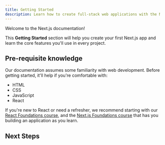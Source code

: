 ```yaml
---
title: Getting Started
description: Learn how to create full-stack web applications with the Next.js App Router.
---
```


Welcome to the Next.js documentation!

This **Getting Started** section will help you create your first Next.js app and learn the core features you'll use in every project.

## Pre-requisite knowledge

Our documentation assumes some familiarity with web development. Before getting started, it'll help if you're comfortable with:

- HTML
- CSS
- JavaScript
- React

If you're new to React or need a refresher, we recommend starting with our [React Foundations course](/learn/react-foundations), and the [Next.js Foundations course](/learn/dashboard-app) that has you building an application as you learn.

## Next Steps
